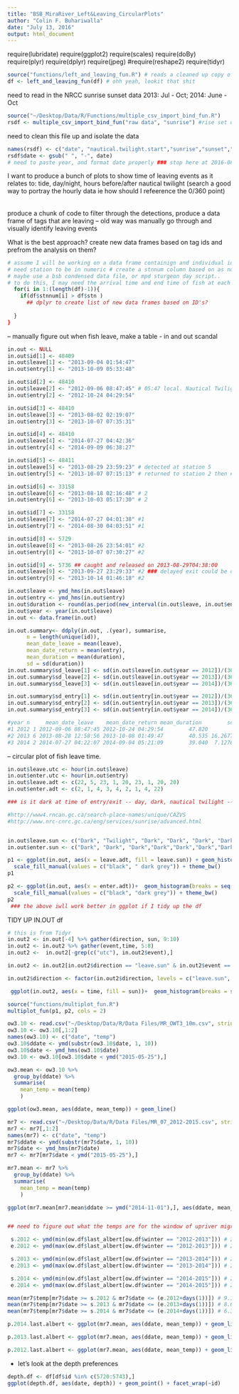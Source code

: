```yaml
---
title: "BSB_MiraRiver_Left&Leaving_CircularPlots"
author: "Colin F. Buhariwalla"
date: "July 13, 2016"
output: html_document
---
```


require(lubridate)
require(ggplot2)
require(scales)
require(doBy)
require(plyr)
require(dplyr)
require(jpeg)
#require(reshape2)
require(tidyr)


```r
source("functions/left_and_leaving_fun.R") # reads a cleaned up copy of the left and leaving dataframe
df <- left_and_leaving_fun(df) # ohh yeah, lookit that shit
```


need to read in the NRCC sunrise sunset data       2013: Jul - Oct;      2014: June - Oct 
```r
source("~/Desktop/Data/R/Functions/multiple_csv_import_bind_fun.R")
rsdf <- multiple_csv_import_bind_fun("raw data", "sunrise") #rise set df
```

need to clean this file up and isolate the data
```r
names(rsdf) <- c("date", "nautical.twilight.start","sunrise","sunset","nautical.twilight.end","sidreal")
rsdf$date <- gsub(" ", "-", date)
# need to paste year, and format date properly ### stop here at 2016-08-13 
```

I want to produce a bunch of plots to show time of leaving events as it relates to: tide, day/night, hours before/after nautical twilight (search a good way to portray the hourly data ie how should I refeerence the 0/360 point)



######

produce a chunk of code to filter through the detections, produce a data frame of tags that are leaving -- old way was manually go through and visually identify leaving events

What is the best approach? create new data frames based on tag ids and prefrom the analysis on them? 
```r
# assume I will be working on a data frame containign and individual id. 
# need station to be in numeric # create a stnnum column based on as numeric station column 
# maybe use a bsb condensed data file, or mpd sturgeon day script.. 
# to do this, I may need the arrival time and end time of fish at each station, thus sequential station information would be applicable. 
  for(i in 1:(length(df)-1)){
    if(df$stnnum[i] > df$stn )
      ## dplyr to create list of new data frames based on ID's? 
      
  }
}
```
-- manually figure out when fish leave, make a table - in and out scandal
```r
in.out <- NULL
in.out$id[1] <- 48409
in.out$leave[1] <- "2013-09-04 01:54:47"
in.out$entry[1] <- "2013-10-09 05:33:48"

in.out$id[2] <- 48410
in.out$leave[2] <- "2012-09-06 08:47:45" # 05:47 local. Nautical Twilight starts at 05:20; Civil Twilight 05:47; Sunrise 06:27
in.out$entry[2] <- "2012-10-24 04:29:54"

in.out$id[3] <- 48410
in.out$leave[3] <- "2013-08-02 02:19:07"
in.out$entry[3] <- "2013-10-07 07:35:31"

in.out$id[4] <- 48410
in.out$leave[4] <- "2014-07-27 04:42:36"
in.out$entry[4] <- "2014-09-09 06:38:27"

in.out$id[5] <- 48411
in.out$leave[5] <- "2013-08-29 23:59:23" # detected at station 5
in.out$entry[5] <- "2013-10-07 07:15:13" # returned to station 2 then # 7

in.out$id[6] <- 33158
in.out$leave[6] <- "2013-08-18 02:16:48" # 2
in.out$entry[6] <- "2013-10-03 05:17:30" # 2

in.out$id[7] <- 33158
in.out$leave[7] <- "2014-07-27 04:01:38" #1
in.out$entry[7] <- "2014-08-30 04:03:51" #1

in.out$id[8] <- 5729
in.out$leave[8] <- "2013-08-26 23:54:01" #2
in.out$entry[8] <- "2013-10-07 07:30:27" #2

in.out$id[9] <- 5736 ## caught and released on 2013-08-29T04:38:00
in.out$leave[9] <- "2013-09-27 23:29:33" #2 ### delayed exit could be due to tagging effect
in.out$entry[9] <- "2013-10-14 01:46:18" #2

in.out$leave <- ymd_hms(in.out$leave)
in.out$entry <- ymd_hms(in.out$entry)
in.out$duration <- round(as.period(new_interval(in.out$leave, in.out$entry), "seconds")/(3600*24), digits = 2)
in.out$year <- year(in.out$leave)
in.out <- data.frame(in.out)

in.out.summary<- ddply(in.out, .(year), summarise, 
      n = length(unique(id)),
      mean_date_leave = mean(leave),
      mean_date_return = mean(entry),
      mean_duration = mean(duration),
      sd = sd(duration))
in.out.summary$sd_leave[1] <- sd(in.out$leave[in.out$year == 2012])/(3600*24)
in.out.summary$sd_leave[2] <- sd(in.out$leave[in.out$year == 2013])/(3600*24)
in.out.summary$sd_leave[3] <- sd(in.out$leave[in.out$year == 2014])/(3600*24)

in.out.summary$sd_entry[1] <- sd(in.out$entry[in.out$year == 2012])/(3600*24)
in.out.summary$sd_entry[2] <- sd(in.out$entry[in.out$year == 2013])/(3600*24)
in.out.summary$sd_entry[3] <- sd(in.out$entry[in.out$year == 2014])/(3600*24)

#year n     mean_date_leave    mean_date_return mean_duration        sd    sd_leave    sd_entry
#1 2012 1 2012-09-06 08:47:45 2012-10-24 04:29:54        47.820        NA          NA          NA
#2 2013 6 2013-08-28 12:58:56 2013-10-08 01:49:47        40.535 16.267704 18.87939290 18.87939290
#3 2014 2 2014-07-27 04:22:07 2014-09-04 05:21:09        39.040  7.127636  0.02011653  0.02011653
```

-- circular plot of fish leave time. 
```r
in.out$leave.utc <- hour(in.out$leave)
in.out$enter.utc <- hour(in.out$entry)
in.out$leave.adt <- c(22, 5, 23, 1, 20, 23, 1, 20, 20)
in.out$enter.adt <- c(2, 1, 4, 3, 4, 2, 1, 4, 22)

### is it dark at time of entry/exit -- day, dark, nautical twilight -- nautical twilight used because astronomical twilight will be hampered by the anthropogenic lights; (plus it's the max twilight you can use )

#http://www4.rncan.gc.ca/search-place-names/unique/CAZVS
#http://www.nrc-cnrc.gc.ca/eng/services/sunrise/advanced.html


in.out$leave.sun <- c("Dark", "Twilight", "Dark", "Dark", "Dark", "Dark","Dark", "Dark","Dark")
in.out$enter.sun <- c("Dark", "Dark", "Dark","Dark","Dark","Dark","Dark","Dark","Dark")

p1 <- ggplot(in.out, aes(x = leave.adt, fill = leave.sun)) + geom_histogram(breaks = seq(0,24), width = 1) + coord_polar(start = 0, direction = 1) + scale_x_continuous(breaks = seq(0,24), labels = seq(0,24)) + xlab("Departure Time (AST)") + ggtitle("Departure Time") + theme(axis.text = element_text(size = 30), axis.title = element_text(size =30), plot.title = element_text(size = 30)) +
  scale_fill_manual(values = c("black", " dark grey")) + theme_bw()
p1 

p2 <- ggplot(in.out, aes(x = enter.adt))+  geom_histogram(breaks = seq(0,24), width = 1) + coord_polar(start = 0, direction = 1) + scale_x_continuous(breaks = seq(0,24), labels = seq(0,24)) + xlab("Return Time(AST)") + theme(legend.position = "none") + theme(axis.text = element_text(size = 30), axis.title = element_text(size =30), plot.title = element_text(size = 30)) +
  scale_fill_manual(values = c("black", "dark grey")) + theme_bw()
p2
 ### the above iwll work better in ggplot if I tidy up the df

```

TIDY UP IN.OUT df

```r
# this is from Tidyr
in.out2 <- in.out[-4] %>% gather(direction, sun, 9:10)
in.out2 <- in.out2 %>% gather(event,time, 5:8)
in.out2 <-  in.out2[-grep(c("utc"), in.out2$event),]

in.out2 <- in.out2[in.out2$direction == "leave.sun" & in.out2$event == "leave.adt"|in.out2$direction == "enter.sun" & in.out2$event == "enter.adt",]

in.out2$direction <- factor(in.out2$direction, levels = c("leave.sun", "enter.sun"))

 ggplot(in.out2, aes(x = time, fill = sun))+  geom_histogram(breaks = seq(0,24), width = 1) + coord_polar(start = 0, direction = 1) + scale_x_continuous(breaks = seq(0,24), labels = seq(0,24)) + xlab("Time of Day (hour)") + ylab("Number of Events") + facet_grid(.~ direction)  + scale_fill_manual(values = c("black", "dark grey")) + theme_bw() + theme(axis.text = element_text(size = 25), axis.title = element_text(size =25), plot.title = element_text(size = 25), strip.background = element_blank(), strip.text = element_blank(), legend.title = element_blank())
```

```r
source("functions/multiplot_fun.R")
multiplot_fun(p1, p2, cols = 2)
```


```r
ow3.10 <- read.csv("~/Desktop/Data/R/Data Files/MR_OWT3_10m.csv", stringsAsFactors = FALSE, header = TRUE, dec = ".")
ow3.10 <- ow3.10[,1:2]
names(ow3.10) <- c("date", "temp")
ow3.10$ddate <- ymd(substr(ow3.10$date, 1, 10))
ow3.10$date <- ymd_hms(ow3.10$date)
ow3.10 <- ow3.10[ow3.10$date < ymd("2015-05-25"),]

ow3.mean <- ow3.10 %>%
  group_by(ddate) %>%
  summarise(
    mean_temp = mean(temp)
    )

ggplot(ow3.mean, aes(ddate, mean_temp)) + geom_line() 

mr7 <- read.csv("~/Desktop/Data/R/Data Files/MR_07_2012-2015.csv", stringsAsFactors = FALSE, header = TRUE, dec = ".")
mr7 <- mr7[,1:2]
names(mr7) <- c("date", "temp")
mr7$ddate <- ymd(substr(mr7$date, 1, 10))
mr7$date <- ymd_hms(mr7$date)
mr7 <- mr7[mr7$date < ymd("2015-05-25"),]

mr7.mean <- mr7 %>%
  group_by(ddate) %>%
  summarise(
    mean_temp = mean(temp)
    )

ggplot(mr7.mean[mr7.mean$ddate >= ymd("2014-11-01"),], aes(ddate, mean_temp)) + geom_line() + geom_vline(aes(xintercept = e.2014))


## need to figure out what the temps are for the window of upriver migration 

 s.2012 <- ymd(min(ow.df$last_albert[ow.df$winter == "2012-2013"])) # 2012-11-21
 e.2012 <- ymd(max(ow.df$last_albert[ow.df$winter == "2012-2013"])) # 2012-11-25

 s.2013 <- ymd(min(ow.df$last_albert[ow.df$winter == "2013-2014"])) # 2013-11-12
 e.2013 <- ymd(max(ow.df$last_albert[ow.df$winter == "2013-2014"])) # 2013-11-21

 s.2014 <- ymd(min(ow.df$last_albert[ow.df$winter == "2014-2015"])) # 2014-11-20
 e.2014 <- ymd(max(ow.df$last_albert[ow.df$winter == "2014-2015"])) # 2014-11-22

mean(mr7$temp[mr7$date >= s.2012 & mr7$date <= (e.2012+days(1))]) # 9.1°C
mean(mr7$temp[mr7$date >= s.2013 & mr7$date <= (e.2013+days(1))]) # 8.6°C
mean(mr7$temp[mr7$date >= s.2014 & mr7$date <= (e.2014+days(1))]) # 6.3°C

p.2014.last.albert <- ggplot(mr7.mean, aes(ddate, mean_temp)) + geom_line() + geom_vline(xintercept = as.numeric(s.2012)) + geom_vline(xintercept = as.numeric(e.2012)) + geom_vline(xintercept = as.numeric(s.2013))+                                                                                                                                                                                                geom_vline(xintercept = as.numeric(e.2013)) + geom_vline(xintercept = as.numeric(s.2014)) + geom_vline(xintercept = as.numeric(e.2014)) + scale_x_datetime(breaks = date_breaks("1 months"), labels = date_format("%b %Y"), limit = c(ymd("2014-11-01"), ymd("2014-12-30")))

p.2013.last.albert <- ggplot(mr7.mean, aes(ddate, mean_temp)) + geom_line() + geom_vline(xintercept = as.numeric(s.2012)) + geom_vline(xintercept = as.numeric(e.2012)) + geom_vline(xintercept = as.numeric(s.2013))+                                                                                                                                                                                                geom_vline(xintercept = as.numeric(e.2013)) + geom_vline(xintercept = as.numeric(s.2014)) + geom_vline(xintercept = as.numeric(e.2014)) + scale_x_datetime(breaks = date_breaks("1 months"), labels = date_format("%b %Y"), limit = c(ymd("2013-11-01"), ymd("2013-12-30")))

p.2012.last.albert <- ggplot(mr7.mean, aes(ddate, mean_temp)) + geom_line() + geom_vline(xintercept = as.numeric(s.2012)) + geom_vline(xintercept = as.numeric(e.2012)) + geom_vline(xintercept = as.numeric(s.2013))+                                                                                                                                                                                                geom_vline(xintercept = as.numeric(e.2013)) + geom_vline(xintercept = as.numeric(s.2014)) + geom_vline(xintercept = as.numeric(e.2014)) + scale_x_datetime(breaks = date_breaks("1 months"), labels = date_format("%b %Y"), limit = c(ymd("2012-11-01"), ymd("2012-12-30")))
```

- let's look at the depth preferences
```r
depth.df <- df[df$id %in% c(5720:5743),]
ggplot(depth.df, aes(date, depth)) + geom_point() + facet_wrap(~id)
```

